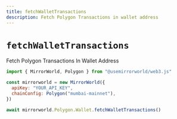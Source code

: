 ```yaml
---
title: fetchWalletTransactions
description: Fetch Polygon Transactions in wallet address
---
```


# `fetchWalletTransactions`

Fetch Polygon Transactions In Wallet Address

```js
import { MirrorWorld, Polygon } from "@usemirrorworld/web3.js"

const mirrorworld = new MirrorWorld({
  apiKey: "YOUR_API_KEY",
  chainConfig: Polygon("mumbai-mainnet"),
})

await mirrorworld.Polygon.Wallet.fetchWalletTransactions()
```
